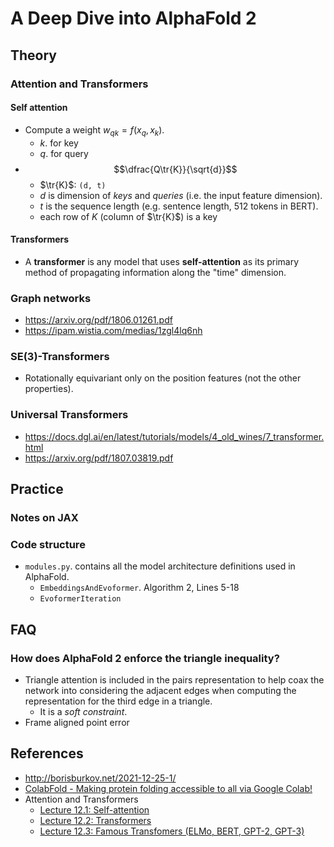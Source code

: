 # A Deep Dive into AlphaFold 2

## Theory

### Attention and Transformers

#### Self attention
- Compute a weight $w_{qk} = f(x_q, x_k)$.
  - $k$. for key
  - $q$. for query
- $$\dfrac{Q\tr{K}}{\sqrt{d}}$$
  - $\tr{K}$: `(d, t)`
  - $d$ is dimension of _keys_ and _queries_ (i.e. the input feature dimension).
  - $t$ is the sequence length (e.g. sentence length, 512 tokens in BERT).
  - each row of $K$ (column of $\tr{K}$) is a key

#### Transformers
- A **transformer** is any model that uses **self-attention** as its primary method of propagating information along the "time" dimension.

### Graph networks
- https://arxiv.org/pdf/1806.01261.pdf
- https://ipam.wistia.com/medias/1zgl4lq6nh

### SE(3)-Transformers
- Rotationally equivariant only on the position features (not the other properties).

### Universal Transformers
- https://docs.dgl.ai/en/latest/tutorials/models/4_old_wines/7_transformer.html
- https://arxiv.org/pdf/1807.03819.pdf

## Practice

### Notes on JAX


### Code structure
- `modules.py`. contains all the model architecture definitions used in AlphaFold.
  - `EmbeddingsAndEvoformer`. Algorithm 2, Lines 5-18
  - `EvoformerIteration`

## FAQ

### How does AlphaFold 2 enforce the triangle inequality?

- Triangle attention is included in the pairs representation to help coax the network into considering the adjacent edges when computing the representation for the third edge in a triangle.
  - It is a _soft constraint_.
- Frame aligned point error

## References
- http://borisburkov.net/2021-12-25-1/
- [ColabFold - Making protein folding accessible to all via Google Colab!](https://www.youtube.com/watch?v=Rfw7thgGTwI)
- Attention and Transformers
  - [Lecture 12.1: Self-attention](https://www.youtube.com/watch?v=KmAISyVvE1Y)
  - [Lecture 12.2: Transformers](https://www.youtube.com/watch?v=oUhGZMCTHtI)
  - [Lecture 12.3: Famous Transfomers (ELMo, BERT, GPT-2, GPT-3)](https://www.youtube.com/watch?v=MN__lSncZBs)